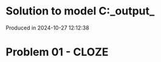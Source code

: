 # Solution to model C:\Users\pedrocruz\Documents\GitHub\pyequa\examples\cloze\_output_

Produced in 2024-10-27 12:12:38

# Problem 01 - CLOZE
